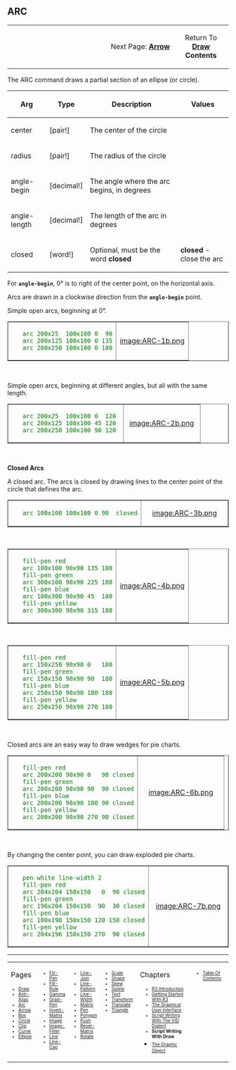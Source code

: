 == ARC== 

<TABLE WIDTH=100%><TR>
<TD ALIGN=RIGHT WIDTH=75%>Next Page: '''[[Arrow]]'''</TD><TD ALIGN=CENTER>Return To '''[[Draw]] Contents'''</TD>
</TR></TABLE>

The ARC command draws a partial section of an ellipse (or circle).

{| cellspacing="1" cellpadding="4" border="0" style="background: black; color: black"
! bgcolor="silver" | Arg 
! bgcolor="silver" | Type 
! bgcolor="silver" | Description
! bgcolor="silver" | Values
|- 
| bgcolor="white" | center
| bgcolor="white" | [pair!]
| bgcolor="white" | The center of the circle
| bgcolor="white" | 
|- 
| bgcolor="white" | radius
| bgcolor="white" | [pair!]
| bgcolor="white" | The radius of the circle
| bgcolor="white" | 
|- 
| bgcolor="white" | angle-begin
| bgcolor="white" | [decimal!]
| bgcolor="white" | The angle where the arc begins, in degrees
| bgcolor="white" | 
|- 
| bgcolor="white" | angle-length
| bgcolor="white" | [decimal!]
| bgcolor="white" | The length of the arc in degrees
| bgcolor="white" | 
|- 
| bgcolor="white" | closed
| bgcolor="white" | [word!]
| bgcolor="white" | Optional, must be the word '''closed'''
| bgcolor="white" | '''closed''' - close the arc
|}



<p>For <b><tt>angle-begin</tt></b>, 0° is to right of the center point, on the horizontal axis.</p>
<p>Arcs are drawn in a clockwise direction from the <b><tt>angle-begin</tt></b> point.</p>
<p>Simple open arcs, beginning at 0°.</p>

<TABLE style="color:green; background-color:#fffffcc;" cellpadding="20" cellspacing="0" border="1" width=100%><TR>
<TD WIDTH=60%>
    arc 200x25  100x100 0  90
    arc 200x125 100x100 0 135
    arc 200x250 100x100 0 180
</TD>
<TD align=center valign=MIDDLE>[[image:ARC-1b.png]]</TD>
</TR></TABLE>


<br>
<p>Simple open arcs, beginning at different angles, but all with the same length.</p>

<TABLE style="color:green; background-color:#fffffcc;" cellpadding="20" cellspacing="0" border="1" width=100%><TR>
<TD WIDTH=60%>
    arc 200x25  100x100 0  120 
    arc 200x125 100x100 45 120
    arc 200x250 100x100 90 120
</TD>
<TD align=center valign=MIDDLE>[[image:ARC-2b.png]]</TD>
</TR></TABLE>

<br>


'''Closed Arcs'''


<p>A closed arc. The arcs is closed by drawing lines to the center point of the circle
that defines the arc.</p>


<TABLE style="color:green; background-color:#fffffcc;" cellpadding="20" cellspacing="0" border="1" width=100%><TR>
<TD WIDTH=60%>
    arc 100x100 100x100 0 90  closed
</TD>
<TD align=center valign=MIDDLE>[[image:ARC-3b.png]]</TD>
</TR></TABLE>

<br>

<TABLE style="color:green; background-color:#fffffcc;" cellpadding="20" cellspacing="0" border="1" width=100%><TR>
<TD WIDTH=60%>
    fill-pen red
    arc 100x100 90x90 135 180
    fill-pen green
    arc 300x100 90x90 225 180
    fill-pen blue
    arc 100x300 90x90 45  180
    fill-pen yellow
    arc 300x300 90x90 315 180
</TD>
<TD align=center valign=MIDDLE>[[image:ARC-4b.png]]</TD>
</TR></TABLE>

<br>

<TABLE style="color:green; background-color:#fffffcc;" cellpadding="20" cellspacing="0" border="1" width=100%><TR>
<TD WIDTH=60%>
    fill-pen red
    arc 150x250 90x90 0   180
    fill-pen green
    arc 150x150 90x90 90  180
    fill-pen blue
    arc 250x150 90x90 180 180
    fill-pen yellow
    arc 250x250 90x90 270 180
</TD>
<TD align=center valign=MIDDLE>[[image:ARC-5b.png]]</TD>
</TR></TABLE>

<br>


<p>Closed arcs are an easy way to draw wedges for pie charts.</p>


<TABLE style="color:green; background-color:#fffffcc;" cellpadding="20" cellspacing="0" border="1" width=100%><TR>
<TD WIDTH=60%>
    fill-pen red
    arc 200x200 90x90 0   90 closed
    fill-pen green
    arc 200x200 90x90 90  90 closed
    fill-pen blue
    arc 200x200 90x90 180 90 closed
    fill-pen yellow
    arc 200x200 90x90 270 90 closed
</TD>
<TD align=center valign=MIDDLE>[[image:ARC-6b.png]]</TD>
</TR></TABLE>


<br>
<p>By changing the center point, you can draw exploded pie charts.</p>


<TABLE style="color:green; background-color:#fffffcc;" cellpadding="20" cellspacing="0" border="1" width=100%><TR>
<TD WIDTH=60%>
    pen white line-width 2
    fill-pen red
    arc 204x204 150x150   0  90 closed
    fill-pen green
    arc 196x204 150x150  90  30 closed
    fill-pen blue
    arc 180x190 150x150 120 150 closed
    fill-pen yellow
    arc 204x196 150x150 270  90 closed
</TD>
<TD align=center valign=MIDDLE>[[image:ARC-7b.png]]</TD>
</TR></TABLE>





----
<TABLE WIDTH=100%><TR><TD ALIGN=LEFT VALIGN=TOP WIDTH=14%>
Pages
<font size=1>
*[[Draw]]
*[[Anti-Alias]]
*[[Arc]]
*[[Arrow]]
*[[Box]]
*[[Circle]]
*[[Clip]]
*[[Curve]]
*[[Ellipse]]
</font></TD>


<TD ALIGN=LEFT VALIGN=TOP WIDTH=14%>



<font size=1>
*[[Fill-Pen]]
*[[Fill-Rule]]
*[[Gamma]]
*[[Grad-Pen]]
*[[Invert-Matrix]]
*[[Image]]
*[[Image-Filter]]
*[[Line]]
*[[Line-Cap]]

</font></TD>

<TD ALIGN=LEFT VALIGN=TOP WIDTH=14%>



<font size=1>
*[[Line-Join]]
*[[Line-Pattern]]
*[[Line-Width]]
*[[Matrix]]
*[[Pen]]
*[[Polygon]]
*[[Push]]
*[[Reset-Matrix]]
*[[Rotate]]
</font></TD>


<TD ALIGN=LEFT VALIGN=TOP WIDTH=14%>



<font size=1>
*[[Scale]]
*[[Shape]]
*[[Skew]]
*[[Spline]]
*[[Text]]
*[[Transform]]
*[[Translate]]
*[[Triangle]]
</font></TD>

<TD ALIGN=LEFT VALIGN=TOP width=25%>
Chapters
<font size=1>
*[[R3 Introduction]]
*[[Getting Started With R3]]
*[[The Graphical User Interface]]
*[[Script Writing With The Visual Interface Dialect|Script Writing With The VID Dialect]]
*'''Script Writing With Draw '''
*[[The Graphic Object]]</font></TD>

<TD ALIGN=LEFT VALIGN=TOP>
<font size=1>
*[[Table Of Contents]]
</font></TD>
</TR></TABLE>